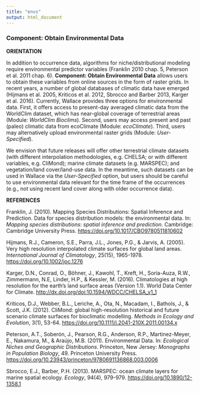 ```yaml
---
title: "envs"
output: html_document
---
```


### **Component: Obtain Environmental Data**

**ORIENTATION**

In addition to occurrence data, algorithms for niche/distributional modeling require environmental predictor variables (Franklin 2010 chap. 5, Peterson et al. 2011 chap. 6). **Component: Obtain Environmental Data** allows users to obtain these variables from online sources in the form of raster grids. In recent years, a number of global databases of climatic data have emerged (Hijmans et al. 2005, Kriticos et al. 2012, Sbrocco and Barber 2013, Karger et al. 2016). Currently, Wallace provides three options for environmental data. First, it offers access to present-day averaged climatic data from the WorldClim dataset, which has near-global coverage of terrestrial areas (Module: *WorldClim Bioclims*). 
Second, users may access present and past (paleo) climatic data from ecoClimate (Module: *ecoClimate*). Third, users may alternatively upload environmental raster grids (Module: *User-Specified*).  

We envision that future releases will offer other terrestrial climate datasets (with different interpolation methodologies, e.g. CHELSA; or with different variables, e.g. CliMond); marine climate datasets (e.g. MARSPEC); and vegetation/land cover/land-use data. In the meantime, such datasets can be used in Wallace via the *User-Specified* option, but users should be careful to use environmental data relevant for the time frame of the occurrences (e.g., not using recent land cover along with older occurrence data).


**REFERENCES**

Franklin, J. (2010). Mapping Species Distributions: Spatial Inference and Prediction. Data for species distribution models: the environmental data. In: *Mapping species distributions: spatial inference and prediction*. Cambridge: Cambridge University Press. <a href="https://doi.org/10.1017/CBO9780511810602" target="_blank">https://doi.org/10.1017/CBO9780511810602</a>

Hijmans, R.J., Cameron, S.E., Parra, J.L., Jones, P.G., & Jarvis, A. (2005). Very high resolution interpolated climate surfaces for global land areas. *International Journal of Climatology*, 25(15),  1965-1978. <a href="https://doi.org/10.1002/joc.1276" target="_blank">https://doi.org/10.1002/joc.1276</a> 

Karger, D.N., Conrad, O., Böhner, J., Kawohl, T., Kreft, H., Soria-Auza, R.W., Zimmermann, N.E, Linder, H.P., & Kessler, M. (2016). Climatologies at high resolution for the earth's land surface areas (Version 1.1). World Data Center for Climate. <a href="http://dx.doi.org/doi:10.1594/WDCC/CHELSA_v1_1" target="_blank">http://dx.doi.org/doi:10.1594/WDCC/CHELSA_v1_1</a>

Kriticos, D.J., Webber, B.L., Leriche, A., Ota, N., Macadam, I., Bathols, J., & Scott, J.K. (2012). CliMond: global high-resolution historical and future scenario climate surfaces for bioclimatic modelling. *Methods in Ecology and Evolution*, 3(1), 53-64. <a href="https://doi.org/10.1111/j.2041-210X.2011.00134.x" target="_blank">https://doi.org/10.1111/j.2041-210X.2011.00134.x</a> 

Peterson, A.T., Soberón, J., Pearson, R.G., Anderson, R.P., Martinez-Meyer, E., Nakamura, M., & Araújo, M.B. (2011). Environmental Data. In: *Ecological Niches and Geographic Distributions*. Princeton, New Jersey: *Monographs in Population Biology*, 49. Princeton University Press. <a href="https://doi.org/10.23943/princeton/9780691136868.003.0006" target="_blank">https://doi.org/10.23943/princeton/9780691136868.003.0006</a> 

Sbrocco, E.J., Barber, P.H. (2013). MARSPEC: ocean climate layers for marine spatial ecology. *Ecology*, 94(4), 979-979. <a href="https://doi.org/10.1890/12-1358.1" target="_blank">https://doi.org/10.1890/12-1358.1</a>
